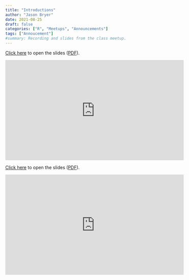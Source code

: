 ```yaml
---
title: "Introductions"
author: "Jason Bryer"
date: 2021-08-25
draft: false
categories: ["R", "Meetups", "Announcements"]
tags: ["Annoucement"]
#summary: Recording and slides from the class meetup.
---
```



[Click here](/slides/00-Intro_to_Course.html#1) to open the slides ([PDF](https://github.com/jbryer/DATA606Fall2021/blob/master/Slides/00-Intro_to_Course.pdf)). 

<iframe width="560" height="315" src="https://www.youtube.com/embed/JlKSLCnwPc4" title="YouTube video player" frameborder="0" allow="accelerometer; autoplay; clipboard-write; encrypted-media; gyroscope; picture-in-picture" allowfullscreen></iframe>

<!--more-->

[Click here](/slides/00-Intro_to_Course.html#1) to open the slides ([PDF](https://github.com/jbryer/DATA606Fall2021/blob/master/Slides/00-Intro_to_Course.pdf)). 

<iframe width="560" height="315" src="https://www.youtube.com/embed/JlKSLCnwPc4" title="YouTube video player" frameborder="0" allow="accelerometer; autoplay; clipboard-write; encrypted-media; gyroscope; picture-in-picture" allowfullscreen></iframe>
